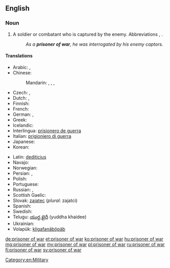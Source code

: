 ==English==
{{wikipedia}}

===Noun===
{{en-noun|head=[[prisoner]] [[of]] [[war]]|prisoners of war}}

# A soldier or combatant who is captured by the enemy.  Abbreviations {{term|POW}}, {{term|PW}}.
#: ''As a '''prisoner of war''', he was interrogated by his enemy captors.''

====Translations====
{{trans-top|soldier or combatant captured by the enemy}}
* Arabic: {{t-|ar|أسير الحرب|m|tr='asiir al-Harb|sc=Arab}}, {{t-|ar|أسير|m|tr='asiir|sc=Arab}}
* Chinese:
*: Mandarin: {{t|cmn|戰俘|sc=Hani}}, {{t|cmn|战俘|tr=zhànfú|sc=Hani}}, {{t|cmn|俘虜|sc=Hani}}, {{t|cmn|俘虏|tr=fúlǔ|sc=Hani}}
* Czech: {{t+|cs|zajatec|m}}, {{t-|cs|válečný zajatec|m}}
* Dutch: {{t-|nl|krijgsgevangene|m|f}}, {{t-|nl|oorlogsgevangene|m|f}}
* Finnish: {{t+|fi|sotavanki}}
* French: {{t+|fr|prisonnier de guerre|m}}
* German: {{t+|de|Kriegsgefangener|m}}, {{t-|de|Kriegsgefangene|f}}
* Greek: {{t-|el|αιχμάλωτος πολέμου|tr=ekhmálotos polému}}
* Icelandic: {{t-|is|stríðsfangi|m}}
* Interlingua: [[prisionero de guerra]]
* Italian: [[prigioniero di guerra]] {{g|m}}
* Japanese: {{t+|ja|捕虜|tr=ほりょ, horyo|sc=Jpan}}
* Korean: {{t-|ko|전쟁 포로|tr=jeonjaeng poro|sc=Kore}}
{{trans-mid}}
* Latin: [[dediticius]] {{g|m}}
* Navajo: {{tø|nv|yisnááh}}
* Norwegian: {{t-|no|krigsfange|m}}
* Persian: {{t+|fa|اسیر|tr=asir|sc=fa-Arab}}, {{t+|fa|بندی|tr=bandi|sc=fa-Arab}}
* Polish: {{t-|pl|jeniec wojenny|m}}
* Portuguese: {{t-|pt|prisioneiro de guerra|m}}
* Russian: {{t+|ru|военнопленный|m|tr=vojennoplénnyj}}, {{t+|ru|пленный|m|tr=plénnyj|sc=Cyrl}}
* Scottish Gaelic: {{t-|gd|prìosanach-chogaidh|m}}
* Slovak: [[zajatec]] {{g|m}} (''plural:'' zajatci)
* Spanish: {{t-|es|prisionero de guerra|m}}
* Swedish: {{t+|sv|krigsfånge}}
* Telugu: [[యుద్ధ ఖైదీ]] (yuddha khaidee)
* Ukrainian: {{t+|uk|бранець|m|tr=bránec'}}
* Volapük: [[kligafanäböpäb]]
{{trans-bottom}}

[[Category:en:Military]]

[[de:prisoner of war]]
[[et:prisoner of war]]
[[ko:prisoner of war]]
[[hu:prisoner of war]]
[[mg:prisoner of war]]
[[my:prisoner of war]]
[[pl:prisoner of war]]
[[ru:prisoner of war]]
[[fi:prisoner of war]]
[[sv:prisoner of war]]